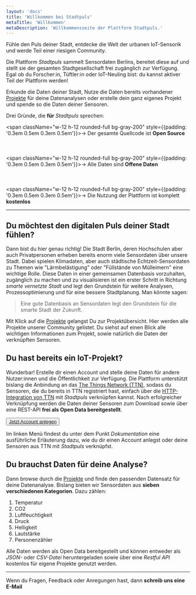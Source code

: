 ```yaml
---
layout: 'docs'
title: 'Willkommen bei Stadtpuls'
metaTitle: 'Willkommen'
metaDescription: 'Willkommensseite der Plattform Stadtpuls.'
---
```



<p className="lead">
  Fühle den Puls deiner Stadt, entdecke die Welt der urbanen IoT-Sensorik und werde Teil einer riesigen Community.
</p>

Die Plattform *Stadtpuls* sammelt Sensordaten Berlins, bereitet diese auf und stellt sie der gesamten Stadtgesellschaft frei zugänglich zur Verfügung.
Egal ob du Forscher:in, Tüftler:in oder IoT-Neuling bist: du kannst aktiver Teil der Plattform werden!

Erkunde die Daten deiner Stadt, Nutze die Daten bereits vorhandener <a href='/projects'>Projekte</a> für deine Datenanalysen oder erstelle dein ganz eigenes Projekt und spende so die Daten deiner Sensoren.

Drei Gründe, die <strong>für</strong> *Stadtpuls* sprechen:

<span className="w-12 h-12 rounded-full bg-gray-200" style={{padding: '0.3em 0.5em 0.3em 0.5em'}}>→</span> Der gesamte Quellcode ist <strong>Open Source</strong>
<br></br>
<br></br>
<span className="w-12 h-12 rounded-full bg-gray-200" style={{padding: '0.3em 0.5em 0.3em 0.5em'}}>→</span> Alle Daten sind <strong>Offene Daten</strong>
<br></br>
<br></br>
<span className="w-12 h-12 rounded-full bg-gray-200" style={{padding: '0.3em 0.5em 0.3em 0.5em'}}>→</span> Die Nutzung der Plattform ist komplett <strong>kostenlos</strong>

---

## Du möchtest den digitalen Puls deiner Stadt fühlen?
Dann bist du hier genau richtig! Die Stadt Berlin, deren Hochschulen aber auch Privatpersonen erheben bereits enorm viele Sensordaten über unsere Stadt. Dabei spielen Klimadaten, aber auch städtische Echtzeit-Sensordaten zu Themen wie "Lärmbelästigung" oder "Füllstände von Mülleimern" eine wichtige Rolle.
Diese Daten in einer gemeinsamen Datenbasis vorzuhalten, zugänglich zu machen und zu visualisieren ist ein erster Schritt in Richtung *smarte vernetzte Stadt* und legt den Grundstein für weitere Analysen, Prozessoptimierung und für eine bessere Stadtplanung.
Man könnte sagen:
<blockquote>
  <p>Eine gute Datenbasis an Sensordaten legt den Grundstein für die smarte Stadt der Zukunft.</p>
</blockquote>

Mit Klick auf die <a href='/projects'>Projekte</a> gelangst Du zur Projektübersicht. Hier werden alle Projekte unserer Community gelistet.
Du siehst auf einen Blick alle wichtigen Informationen zum Projekt, sowie natürlich die Daten der verknüpften Sensoren.

## Du hast bereits ein IoT-Projekt?
Wunderbar! Erstelle dir einen Account und stelle deine Daten für andere Nutzer:innen und die Öffentlichkeit zur Verfügung. Die Plattform unterstützt bislang die Anbindung an das <a href="https://www.thethingsnetwork.org/" target="_blank">The Things Network (TTN)</a>, sodass du Sensoren, die du bereits in TTN registriert hast, einfach über die <a href="https://www.thethingsnetwork.org/docs/applications/http/" target="_blank">HTTP-Integration von TTN</a> mit *Stadtpuls* verknüpfen kannst.
Nach erfolgreicher Verknüpfung werden die Daten deiner Sensoren zum Download sowie über eine REST-API <strong>frei als Open Data bereitgestellt</strong>.

<Button><a href='/signup'>Jetzt Account anlegen</a></Button>

Im linken Menü findest du unter dem Punkt *Dokumentation* eine ausführliche Erläuterung dazu, wie du dir einen Account anlegst oder deine Sensoren aus TTN mit *Stadtpuls* verknüpfst.

## Du brauchst Daten für deine Analyse?

Dann browse durch die <a href='/projects'>Projekte</a> und finde den passenden Datensatz für deine Datenanalyse.
Bislang bieten wir Sensordaten aus <strong>sieben verschiedenen Kategorien</strong>. Dazu zählen:
1. Temperatur
2. CO2
3. Luftfeuchtigkeit
4. Druck
5. Helligkeit
6. Lautstärke
7. Personenzähler

Alle Daten werden als Open Data bereitgestellt und können entweder als *JSON-* oder *CSV-Datei* heruntergeladen sowie über eine *Restful API* kostenlos für eigene Projekte genutzt werden. 

---

Wenn du Fragen, Feedback oder Anregungen hast, dann **schreib uns eine E-Mail**

